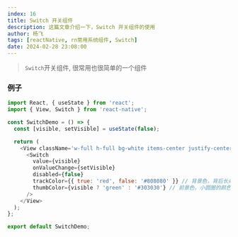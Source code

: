 ```yaml
---
index: 16
title: Switch 开关组件
description: 这篇文章介绍一下，Switch 开关组件的使用
author: 杨飞
tags: [reactNative, rn常用系统组件, Switch]
date: 2024-02-28 23:08:00
---
```


> `Switch`开关组件, 很常用也很简单的一个组件

### 例子

```javascript
import React, { useState } from 'react';
import { View, Switch } from 'react-native';

const SwitchDemo = () => {
  const [visible, setVisible] = useState(false);

  return (
    <View className='w-full h-full bg-white items-center justify-center'>
      <Switch
        value={visible}
        onValueChange={setVisible}
        disabled={false}
        trackColor={{ true: 'red', false: '#808080' }} // 背景色，背后长条的颜色
        thumbColor={visible ? 'green' : '#303030'} // 前景色，小圆圈的颜色
      />
    </View>
  );
};

export default SwitchDemo;
```
